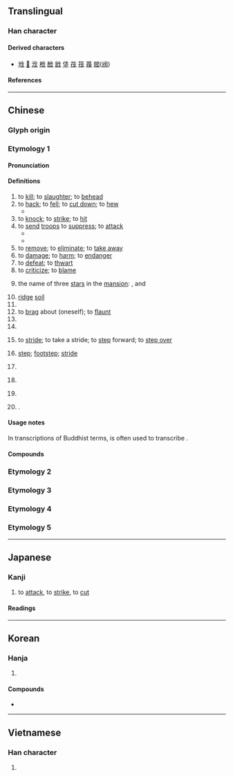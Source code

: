 {{also|代}}
{{character info}}
==Translingual==
{{stroke order}}
{{stroke order|type=tbw}}

===Han character===
{{Han char|rn=9|rad=人|as=04|sn=6|four=23250|canj=OI|ids=⿰亻戈}}

====Derived characters====
* [[㘺]] [[𢬩]] [[浌]] [[栰]] [[䣹]] [[䤦]] [[垡]] [[茷]] [[筏]] [[薎]] [[閥]]([[阀]])

====References====
{{Han ref|kx=0096.010|dkj=00439|dj=0203.010|hdz=10120.080|uh=4F10}}

----

==Chinese==
{{zh-forms}}

===Glyph origin===
{{Han etym}}

===Etymology 1===

====Pronunciation====
{{zh-pron
|m=伐
|ma=Zh-fá.ogg
|c=fat6
|h=pfs=phat
|md=huăk/puăk
|md_note=huăk - literary; puăk - vernacular (“to stride; step”)
|mn=hoa̍h/hoa̍t
|mn_note=hoa̍h - vernacular; hoa̍t - literary
|mn-t=huag8/huêg8
|mn-t_note=huag8 - Shantou; huêg8 - Chaozhou
|w=5vaq,0va
|w_note=0va - yes/no question particle
|mc=y
|oc=y
|cat=v,n,md:cl,mn:cl,pn
}}

====Definitions====
{{zh-hanzi}}

# to [[kill]]; to [[slaughter]]; to [[behead]]
# to [[hack]]; to [[fell]]; to [[cut down]]; to [[hew]]
#* {{zh-x|坎坎 伐 檀 兮，寘 之 河 之 干 兮，河水 清 且 漣 猗。|''Kan-kan'' go his '''blows''' on the sandal trees,<br>And he places what he hews on the river's bank,<br>Whose waters flow clear and rippling.|ref=Shijing}}
# to [[knock]]; to [[strike]]; to [[hit]]
# to [[send]] [[troops]] to [[suppress]]; to [[attack]]
#* {{zh-x|春，^齊 師 伐 我。|In the spring the Qi troops '''invaded''' us.|ref=Zuozhuan}}
#* {{zh-x|諸侯 相{xiāng} 侵伐，暴虐 百姓。|The feudal lords '''raided''' one another and were violent and cruel against the common people.|ref=Shiji}}
# to [[remove]]; to [[eliminate]]; to [[take away]]
# to [[damage]]; to [[harm]]; to [[endanger]]
# to [[defeat]]; to [[thwart]]
# to [[criticize]]; to [[blame]]
# {{lb|zh|Chinese star}} the name of three [[star]]s in the {{w|Three Stars}} [[mansion]]: {{w|42 Orionis}}, {{w|θ2 Orionis}} and {{w|ι Orionis}}
# [[ridge]] [[soil]]
# {{zh-alt-form|閥|[[merit]]; [[achievement]]}}
# to [[brag]] about (oneself); to [[flaunt]]
# {{zh-alt-form|瞂|[[shield]]}}
# {{zh-alt-form|罰|to [[punish]]}}
# {{lb|zh|Min}} to [[stride]]; to take a stride; to [[step]] forward; to [[step over]]
# {{lb|zh|Min}} [[step]]; [[footstep]]; [[stride]]
# {{lb|zh|Min}} {{zh-classifier|[[footstep]]s|t=[[step]]}}
# {{lb|zh|Wu}} {{zh-alt-form|*𠲎|{{n-g|final interrogative particle on a yes/no question}}}}
# {{lb|zh|Wu}} {{zh-alt-form|*勿|[[not]]}}
# {{surname|zh}}.

====Usage notes====
In transcriptions of Buddhist terms, {{ltc-l|伐}} is often used to transcribe {{m|sa|व}}.

====Compounds====
{{zh-der|不矜不伐|以夷伐夷|伐交|伐兵|伐冰|伐善|伐喪|伐子都|伐性|伐性之斧|伐木|伐東吳|伐柯|伐柯人|伐檀|伐毛洗髓|伐生|伐異黨同|伐罪|伐罪弔民|伐薪|伐藝|伐謀|伐鼓|作伐|剪伐|勛伐|北伐|南征北伐|口伐|口誅筆伐|吊伐|吳剛伐桂|執伐|執柯作伐|大張撻伐|央人作伐|奉辭伐罪|巴伐利亞|弔民伐罪|征伐|撻伐|操斧伐柯|攻伐|斫伐|斬伐|斬刈殺伐|旦旦而伐|木伐|東討西伐|標同伐異|步伐|步伐異常|殺伐|殺伐決斷|濫伐|百馬伐驥|盜伐|直木必伐|矜伐|矜功伐善|矜功自伐|砍伐|自伐|討伐|蹶石伐木|阿伐射線|阿伐粒子|阿伐蛻變|黨同伐異|捷克斯洛伐克}}

===Etymology 2===
{{zh-see|𠲎|v}}

===Etymology 3===
{{zh-see|筏|ss}}

===Etymology 4===
{{zh-see|閥|ssv}}

===Etymology 5===
{{zh-see|垡|ss}}

----

==Japanese==

===Kanji===
{{ja-kanji|grade=c|rs=人04}}

# to [[attack]], to [[strike]], to [[cut]]

====Readings====
{{ja-readings
|goon=ぼち
|kanon=はつ
|kanyoon=ばつ
|kun=う-つ, き-る, ほこ-る
}}

----

==Korean==

===Hanja===
{{ko-hanja|치다|칠|벌}}

# {{hanja form of|벌|to [[attack]], to [[strike]], to [[cut]]}}

====Compounds====
* {{ko-l|정벌|[[conquest]]|征伐}}

----

==Vietnamese==

===Han character===
{{vi-readings|reading=phạt|rs=人04}}

# {{rfdef|vi|sort=人04}}